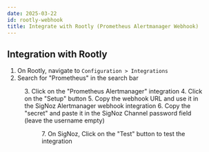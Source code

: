```yaml
---
date: 2025-03-22
id: rootly-webhook
title: Integrate with Rootly (Prometheus Alertmanager Webhook)
---
```



## Integration with Rootly

1. On Rootly, navigate to `Configuration > Integrations`
2. Search for "Prometheus" in the search bar
<Figure src="/img/docs/alerts/prometheus_rootly.png" alt="Rootly Integrations" caption="Rootly Integrations" />
3. Click on the "Prometheus Alertmanager" integration
4. Click on the "Setup" button
5. Copy the webhook URL and use it in the SigNoz Alertmanager webhook integration
6. Copy the "secret" and paste it in the SigNoz Channel password field (leave the username empty)
<Figure src="/img/docs/alerts/prometheus_rootly_creds.png" alt="Rootly Credentials" caption="Rootly Credentials" />
7. On SigNoz, Click on the "Test" button to test the integration

